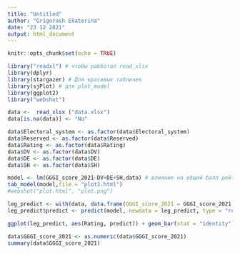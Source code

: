 ---
title: "Untitled"
author: "Grigorash Ekaterina"
date: "23 12 2021"
output: html_document
---

```{r setup, include=FALSE}
knitr::opts_chunk$set(echo = TRUE)
```

```{r}
library("readxl") # чтобы рабботал read_xlsx
library(dplyr)
library(stargazer) # Для красивых табличек
library(sjPlot) # для plot_model
library(ggplot2)
library("webshot")
```
```{r}
data <-  read_xlsx ("data.xlsx")
data[is.na(data)] <- "No"

data$Electoral_system <- as.factor(data$Electoral_system)
data$Reserved <- as.factor(data$Reserved)
data$Rating <- as.factor(data$Rating)
data$DV <- as.factor(data$DV)
data$DE <- as.factor(data$DE)
data$SH <- as.factor(data$SH)
```

```{r}
model <- lm(GGGI_score_2021~DV+DE+SH,data) # влияние на общий балл рейтинга
tab_model(model,file = "plot2.html")
#webshot("plot.html", "plot.png")
```

```{r}
leg_predict <- with(data, data.frame(GGGI_score_2021 = GGGI_score_2021, DV = DV,DE=DE,SH=SH,Rating=Rating))
leg_predict$predict <- predict(model, newdata = leg_predict, type = "response")
```

```{r}
ggplot(leg_predict, aes(Rating, predict)) + geom_bar(stat = "identity")
```

```{r}
data$GGGI_score_2021 <- as.numeric(data$GGGI_score_2021)
summary(data$GGGI_score_2021)
```


